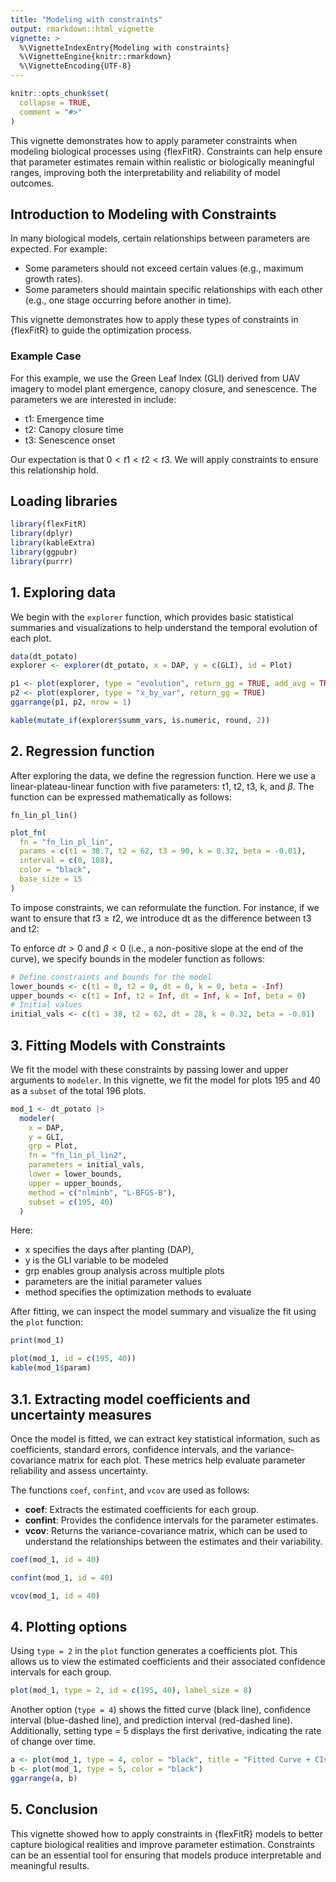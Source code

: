 ```yaml
---
title: "Modeling with constraints"
output: rmarkdown::html_vignette
vignette: >
  %\VignetteIndexEntry{Modeling with constraints}
  %\VignetteEngine{knitr::rmarkdown}
  %\VignetteEncoding{UTF-8}
---
```


```r
knitr::opts_chunk$set(
  collapse = TRUE,
  comment = "#>"
)
```

This vignette demonstrates how to apply parameter constraints when modeling 
biological processes using {flexFitR}. Constraints can help ensure that 
parameter estimates remain within realistic or biologically meaningful ranges, 
improving both the interpretability and reliability of model outcomes. 

## Introduction to Modeling with Constraints

In many biological models, certain relationships between parameters are 
expected. For example:

* Some parameters should not exceed certain values (e.g., maximum growth rates).
* Some parameters should maintain specific relationships with each other 
(e.g., one stage occurring before another in time).

This vignette demonstrates how to apply these types of constraints in {flexFitR} 
to guide the optimization process.

### Example Case

For this example, we use the Green Leaf Index (GLI) derived from UAV imagery to
model plant emergence, canopy closure, and senescence. 
The parameters we are interested in include:

* t1: Emergence time
* t2: Canopy closure time
* t3: Senescence onset

Our expectation is that $0 < t1 < t2 < t3$. We will apply constraints to ensure 
this relationship hold.

## Loading libraries

```r
library(flexFitR)
library(dplyr)
library(kableExtra)
library(ggpubr)
library(purrr)
```

## 1. Exploring data

We begin with the `explorer` function, which provides basic statistical 
summaries and visualizations to help understand the temporal evolution of
each plot.

```r
data(dt_potato)
explorer <- explorer(dt_potato, x = DAP, y = c(GLI), id = Plot)
```

```r
p1 <- plot(explorer, type = "evolution", return_gg = TRUE, add_avg = TRUE)
p2 <- plot(explorer, type = "x_by_var", return_gg = TRUE)
ggarrange(p1, p2, nrow = 1)
```

```r
kable(mutate_if(explorer$summ_vars, is.numeric, round, 2))
```

## 2. Regression function

After exploring the data, we define the regression function. Here we use a 
linear-plateau-linear function with five parameters: 
t1, t2, t3, k, and $\beta$. The function can be expressed mathematically as
follows:

`fn_lin_pl_lin()`

\begin{equation}
f(t; t_1, t_2, t_3, k, \beta) =
\begin{cases}
0 & \text{if } t < t_1 \\
\dfrac{k}{t_2 - t_1} \cdot (t - t_1) & \text{if } t_1 \leq t \leq t_2 \\
k & \text{if } t_2 \leq t \leq t_3 \\
k + \beta \cdot (t - t_3) & \text{if } t > t_3
\end{cases}
\end{equation}

```r
plot_fn(
  fn = "fn_lin_pl_lin",
  params = c(t1 = 38.7, t2 = 62, t3 = 90, k = 0.32, beta = -0.01),
  interval = c(0, 108),
  color = "black",
  base_size = 15
)
```

To impose constraints, we can reformulate the function. For instance, 
if we want to ensure that $t3 \geq t2$, we introduce dt as the difference between t3 
and t2:

\begin{equation}
f(t; t_1, t_2, dt, k, \beta) =
\begin{cases}
0 & \text{if } t < t_1 \\
\dfrac{k}{t_2 - t_1} \cdot (t - t_1) & \text{if } t_1 \leq t \leq t_2 \\
k & \text{if } t_2 \leq t \leq (t_2 + dt) \\
k + \beta \cdot (t - (t_2 + dt)) & \text{if } t > (t_2 + dt)
\end{cases}
\end{equation}

To enforce $dt > 0$ and $\beta < 0$ (i.e., a non-positive slope at the end of 
the curve), we specify bounds in the modeler function as follows:

```r
# Define constraints and bounds for the model
lower_bounds <- c(t1 = 0, t2 = 0, dt = 0, k = 0, beta = -Inf)
upper_bounds <- c(t1 = Inf, t2 = Inf, dt = Inf, k = Inf, beta = 0)
# Initial values
initial_vals <- c(t1 = 38, t2 = 62, dt = 28, k = 0.32, beta = -0.01)
```

## 3. Fitting Models with Constraints

We fit the model with these constraints by passing lower and upper arguments to 
`modeler`. In this vignette, we fit the model for plots 195 and 40 as a `subset`
of the total 196 plots.

```r
mod_1 <- dt_potato |>
  modeler(
    x = DAP,
    y = GLI,
    grp = Plot,
    fn = "fn_lin_pl_lin2",
    parameters = initial_vals,
    lower = lower_bounds,
    upper = upper_bounds,
    method = c("nlminb", "L-BFGS-B"),
    subset = c(195, 40)
  )
```

Here:

* x specifies the days after planting (DAP),
* y is the GLI variable to be modeled
* grp enables group analysis across multiple plots
* parameters are the initial parameter values
* method specifies the optimization methods to evaluate

After fitting, we can inspect the model summary and visualize the fit using
the `plot` function:

```r
print(mod_1)
```

```r
plot(mod_1, id = c(195, 40))
kable(mod_1$param)
```

## 3.1. Extracting model coefficients and uncertainty measures

Once the model is fitted, we can extract key statistical information, such as 
coefficients, standard errors, confidence intervals, and the variance-covariance
matrix for each plot. These metrics help evaluate parameter reliability and 
assess uncertainty.

The functions `coef`, `confint`, and `vcov` are used as follows:

* **coef**: Extracts the estimated coefficients for each group.
* **confint**: Provides the confidence intervals for the parameter estimates.
* **vcov**: Returns the variance-covariance matrix, which can be used 
to understand the relationships between the estimates and their variability.

```r
coef(mod_1, id = 40)
```
```r
confint(mod_1, id = 40)
```

```r
vcov(mod_1, id = 40)
```

## 4. Plotting options

Using `type = 2` in the `plot` function generates a coefficients plot.
This allows us to view the estimated coefficients and their associated
confidence intervals for each group.

```r
plot(mod_1, type = 2, id = c(195, 40), label_size = 8)
```

Another option (`type = 4`) shows the fitted curve (black line), confidence
interval (blue-dashed line), and prediction interval (red-dashed line).
Additionally, setting type = 5 displays the first derivative, indicating the
rate of change over time.

```r
a <- plot(mod_1, type = 4, color = "black", title = "Fitted Curve + CIs & PIs")
b <- plot(mod_1, type = 5, color = "black")
ggarrange(a, b)
```

## 5. Conclusion

This vignette showed how to apply constraints in {flexFitR} models to better
capture biological realities and improve parameter estimation. Constraints can 
be an essential tool for ensuring that models produce interpretable and
meaningful results.


